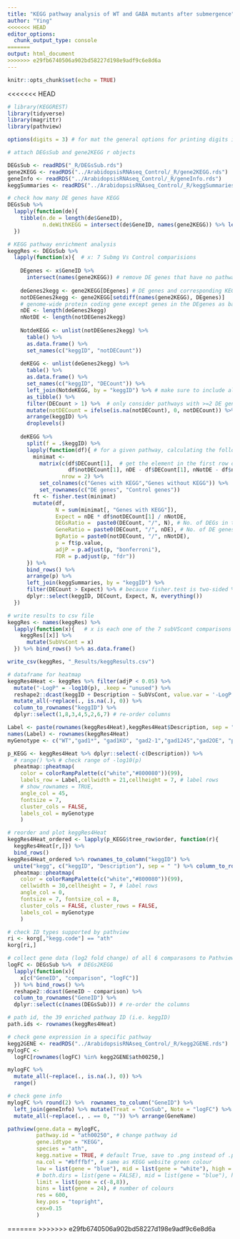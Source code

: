 ```yaml
---
title: "KEGG pathway analysis of WT and GABA mutants after submergence"
author: "Ying"
<<<<<<< HEAD
editor_options: 
  chunk_output_type: console
=======
output: html_document
>>>>>>> e29fb6740506a902bd58227d198e9adf9c6e8d6a
---
```


```r
knitr::opts_chunk$set(echo = TRUE)
```

<<<<<<< HEAD
```r
# library(KEGGREST)
library(tidyverse)
library(magrittr)
library(pathview)

options(digits = 3) # for mat the general options for printing digits in RStudio
```

```r
# attach DEGsSub and gene2KEGG r objects

DEGsSub <- readRDS("_R/DEGsSub.rds")
gene2KEGG <- readRDS("../ArabidopsisRNAseq_Control/_R/gene2KEGG.rds")
geneInfo <- readRDS("../ArabidopsisRNAseq_Control/_R/geneInfo.rds")
keggSummaries <- readRDS("../ArabidopsisRNAseq_Control/_R/keggSummaries.rds")

# check how many DE genes have KEGG 
DEGsSub %>%
  lapply(function(de){
    tibble(n.de = length(de$GeneID),
           n.deWithKEGG = intersect(de$GeneID, names(gene2KEGG)) %>% length())
  }) 

# KEGG pathway enrichment analysis
keggRes <- DEGsSub %>%
  lapply(function(x){  # x: 7 Submg Vs Control comparisions
    
    DEgenes <- x$GeneID %>% 
      intersect(names(gene2KEGG)) # remove DE genes that have no pathways
    
    deGenes2kegg <- gene2KEGG[DEgenes] # DE genes and corresponding KEGG
    notDEGenes2kegg <- gene2KEGG[setdiff(names(gene2KEGG), DEgenes)]
    # genome-wide protein coding gene except genes in the DEgenes as background
    nDE <- length(deGenes2kegg)
    nNotDE <- length(notDEGenes2kegg)
    
    NotdeKEGG <- unlist(notDEGenes2kegg) %>% 
      table() %>% 
      as.data.frame() %>% 
      set_names(c("keggID", "notDECount"))
    
    deKEGG <- unlist(deGenes2kegg) %>% 
      table() %>% 
      as.data.frame() %>% 
      set_names(c("keggID", "DECount")) %>% 
      left_join(NotdeKEGG, by = "keggID") %>% # make sure to include all pathways from deKEGG
      as_tibble() %>% 
      filter(DECount > 1) %>%  # only consider pathways with >=2 DE genes
      mutate(notDECount = ifelse(is.na(notDECount), 0, notDECount)) %>% # remove NAs in notDECount cells after left_join
      arrange(keggID) %>% 
      droplevels()
    
    deKEGG %>% 
      split(f = .$keggID) %>% 
      lapply(function(df){ # for a given pathway, calculating the following
        minimat <- 
          matrix(c(df$DECount[1],  # get the element in the first row of each column
                   df$notDECount[1], nDE - df$DECount[1], nNotDE - df$notDECount), 
                 nrow = 2) %>% 
          set_colnames(c("Genes with KEGG","Genes without KEGG")) %>% 
          set_rownames(c("DE genes", "Control genes"))
        ft <- fisher.test(minimat)
        mutate(df,
               N = sum(minimat[, "Genes with KEGG"]),
               Expect = nDE * df$notDECount[1] / nNotDE,
               DEGsRatio =  paste0(DECount, "/", N), # No. of DEGs in that pathway
               GeneRatio = paste0(DECount, "/", nDE), # No. of DE genes in that mutant
               BgRatio = paste0(notDECount, "/", nNotDE),
               p = ft$p.value,
               adjP = p.adjust(p, "bonferroni"),
               FDR = p.adjust(p, "fdr"))
      }) %>% 
      bind_rows() %>% 
      arrange(p) %>% 
      left_join(keggSummaries, by = "keggID") %>% 
      filter(DECount > Expect) %>% # because fisher.test is two-sided %>% 
      dplyr::select(keggID, DECount, Expect, N, everything())
  })

# write results to csv file
keggRes <- names(keggRes) %>% 
  lapply(function(x){   # x is each one of the 7 subVScont comparisons
    keggRes[[x]] %>% 
      mutate(SubVsCont = x)
  }) %>% bind_rows() %>% as.data.frame()

write_csv(keggRes, "_Results/keggResults.csv")
```

```r
# dataframe for heatmap
keggRes4Heat <- keggRes %>% filter(adjP < 0.05) %>% 
  mutate("-LogP" = -log10(p), .keep = "unused") %>% 
  reshape2::dcast(keggID + Description ~ SubVsCont, value.var = '-LogP') %>% 
  mutate_all(~replace(., is.na(.), 0)) %>% 
  column_to_rownames("keggID") %>% 
  dplyr::select(1,8,3,4,5,2,6,7) # re-order columns 

Label <- paste(rownames(keggRes4Heat),keggRes4Heat$Description, sep = " ")
names(Label) <- rownames(keggRes4Heat)
myGenotype <- c("WT","gad1*", "gad1KO", "gad2-1","gad1245","gad2OE", "pop2-8")

p_KEGG <- keggRes4Heat %>% dplyr::select(-c(Description)) %>% 
  # range() %>% # check range of -log10(p)
  pheatmap::pheatmap(
    color = colorRampPalette(c("white","#800080"))(99),
    labels_row = Label,cellwidth = 21,cellheight = 7, # label rows
    # show_rownames = TRUE,
    angle_col = 45,
    fontsize = 7, 
    cluster_cols = FALSE,
    labels_col = myGenotype
    )

# reorder and plot keggRes4Heat
keggRes4Heat_ordered <- lapply(p_KEGG$tree_row$order, function(r){
  keggRes4Heat[r,]}) %>% 
  bind_rows() 
keggRes4Heat_ordered %>% rownames_to_column("keggID") %>% 
  unite("kegg", c("keggID", "Description"), sep = " ") %>% column_to_rownames("kegg") %>% 
  pheatmap::pheatmap(
    color = colorRampPalette(c("white","#800080"))(99),
    cellwidth = 30,cellheight = 7, # label rows
    angle_col = 0,
    fontsize = 7, fontsize_col = 8,
    cluster_cols = FALSE, cluster_rows = FALSE,
    labels_col = myGenotype
    )
```

```r
# check ID types supported by pathview
ri <- korg[,"kegg.code"] == "ath"
korg[ri,]

# collect gene data (log2 fold change) of all 6 comparasons to Pathview 
logFC <- DEGsSub %>%  # DEGs2KEGG
  lapply(function(x){
    x[c("GeneID", "comparison", "logFC")]
  }) %>% bind_rows() %>%
  reshape2::dcast(GeneID ~ comparison) %>% 
  column_to_rownames("GeneID") %>% 
  dplyr::select(c(names(DEGsSub))) # re-order the columns

# path id, the 39 enriched pathway ID (i.e. keggID)
path.ids <- rownames(keggRes4Heat)

# check gene expression in a specific pathway 
kegg2GENE <- readRDS("../ArabidopsisRNAseq_Control/_R/kegg2GENE.rds")
mylogFC <-
  logFC[rownames(logFC) %in% kegg2GENE$ath00250,]

mylogFC %>% 
  mutate_all(~replace(., is.na(.), 0)) %>% 
  range()

# check gene info
mylogFC %>% round(2) %>%  rownames_to_column("GeneID") %>% 
  left_join(geneInfo) %>% mutate(Treat = "ConSub", Note = "logFC") %>% 
  mutate_all(~replace(., . == 0, "")) %>% arrange(GeneName)

pathview(gene.data = mylogFC, 
         pathway.id = "ath00250", # change pathway id
         gene.idtype = "KEGG",
         species = "ath",
         kegg.native = TRUE, # default True, save to .png instead of .pdf
         na.col = "#bfffbf", # same as KEGG website green colour
         low = list(gene = "blue"), mid = list(gene = "white"), high = list(gene = "red"), # two directions
         # both.dirs = list(gene = FALSE), mid = list(gene = "blue"), high = list(gene = "white"), # one direction
         limit = list(gene = c(-8,8)),    
         bins = list(gene = 24), # number of colours
         res = 600,
         key.pos = "topright",
         cex=0.15
         )
```
=======
>>>>>>> e29fb6740506a902bd58227d198e9adf9c6e8d6a
